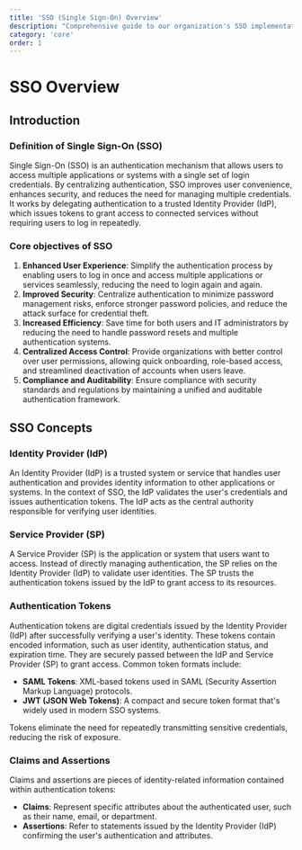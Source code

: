 ```yaml
---
title: 'SSO (Single Sign-On) Overview'
description: "Comprehensive guide to our organization's SSO implementation"
category: 'core'
order: 1
---
```


# SSO Overview

## Introduction

### Definition of Single Sign-On (SSO)

Single Sign-On (SSO) is an authentication mechanism that allows users to access multiple applications or systems with a single set of login credentials. By centralizing authentication, SSO improves user convenience, enhances security, and reduces the need for managing multiple credentials. It works by delegating authentication to a trusted Identity Provider (IdP), which issues tokens to grant access to connected services without requiring users to log in repeatedly.

### Core objectives of SSO

1. **Enhanced User Experience**: Simplify the authentication process by enabling users to log in once and access multiple applications or services seamlessly, reducing the need to login again and again.
1. **Improved Security**: Centralize authentication to minimize password management risks, enforce stronger password policies, and reduce the attack surface for credential theft.
1. **Increased Efficiency**: Save time for both users and IT administrators by reducing the need to handle password resets and multiple authentication systems.
1. **Centralized Access Control**: Provide organizations with better control over user permissions, allowing quick onboarding, role-based access, and streamlined deactivation of accounts when users leave.
1. **Compliance and Auditability**: Ensure compliance with security standards and regulations by maintaining a unified and auditable authentication framework.

## SSO Concepts

### Identity Provider (IdP)

An Identity Provider (IdP) is a trusted system or service that handles user authentication and provides identity information to other applications or systems. In the context of SSO, the IdP validates the user's credentials and issues authentication tokens. The IdP acts as the central authority responsible for verifying user identities.

### Service Provider (SP)

A Service Provider (SP) is the application or system that users want to access. Instead of directly managing authentication, the SP relies on the Identity Provider (IdP) to validate user identities. The SP trusts the authentication tokens issued by the IdP to grant access to its resources.

### Authentication Tokens

Authentication tokens are digital credentials issued by the Identity Provider (IdP) after successfully verifying a user's identity. These tokens contain encoded information, such as user identity, authentication status, and expiration time. They are securely passed between the IdP and Service Provider (SP) to grant access. Common token formats include:

- **SAML Tokens**: XML-based tokens used in SAML (Security Assertion Markup Language) protocols.
- **JWT (JSON Web Tokens)**: A compact and secure token format that's widely used in modern SSO systems.

Tokens eliminate the need for repeatedly transmitting sensitive credentials, reducing the risk of exposure.

### Claims and Assertions

Claims and assertions are pieces of identity-related information contained within authentication tokens:

- **Claims**: Represent specific attributes about the authenticated user, such as their name, email, or department.
- **Assertions**: Refer to statements issued by the Identity Provider (IdP) confirming the user's authentication and attributes.
